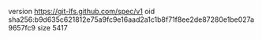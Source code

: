 version https://git-lfs.github.com/spec/v1
oid sha256:b9d635c621812e75a9fc9e16aad2a1c1b8f71f8ee2de87280e1be027a9657fc9
size 5417
